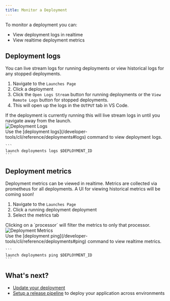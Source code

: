 ```yaml
---
title: Monitor a Deployment
---
```


To monitor a deployment you can:

- View deployment logs in realtime
- View realtime deployment metrics

## Deployment logs

You can live stream logs for running deployments or view historical logs for any stopped deployments.

<Tabs>
  <Tab title="VS Code Extension">
    <div className="grid sm:grid-cols-2 space-x-2">
      <div>
        <ol>
          <li>Navigate to the <code>Launches Page</code></li>
          <li>Click a deployment</li>
          <li>Click the <code>Open Logs Stream</code> button for running deployments or the <code>View Remote Logs</code> button for stopped deployments.</li>
          <li>This will open up the logs in the <code>OUTPUT</code> tab in VS Code.</li>
        </ol>
        <Tip>
          If the deployment is currently running this will live stream logs in until you navigate away from the launch.
        </Tip>
      </div>
      <div>
      <Frame className="tailwind styles sm:hidden">
          <img style={{maxHeight: "500px", margin: 0}} alt="Deployment Logs" src="/images/deployment-logs.png"/>
      </Frame>
      </div>
    </div>

  </Tab>
  <Tab title="CLI">
    Use the [deployment logs](/developer-tools/cli/reference/deployments#logs) command to view deployment logs.

    ```
    launch deployments logs $DEPLOYMENT_ID
    ```
  </Tab>
</Tabs>

## Deployment metrics

Deployment metrics can be viewed in realtime. Metrics are collected via prometheus for all deployments. A UI for viewing historical metrics will be coming soon!

<Tabs>
  <Tab title="VS Code Extension">
    <div className="grid sm:grid-cols-2 space-x-2">
      <div>
        <ol>
          <li>Navigate to the <code>Launches Page</code></li>
          <li>Click a running deployment deployment</li>
          <li>Select the metrics tab</li>
        </ol>
        <Tip>
          Clicking on a `processor` will filter the metrics to only that processor.
        </Tip>
      </div>
      <div>
      <Frame className="tailwind styles sm:hidden">
          <img style={{maxHeight: "500px", margin: 0}} alt="Deployment Metrics" src="/images/deployment-metrics.png"/>
      </Frame>
      </div>
    </div>
  </Tab>
  <Tab title="CLI">
    Use the [deployment ping](/developer-tools/cli/reference/deployments#ping) command to view realtime metrics.

    ```
    launch deployments ping $DEPLOYMENT_ID
    ```
  </Tab>
</Tabs>

## What's next?

- [Update your deployment](/launchflow-cloud/user-guides/update-a-deployment)
- [Setup a release pipeline](/launchflow-cloud/user-guides/setup-a-release-pipeline) to deploy your application across environments